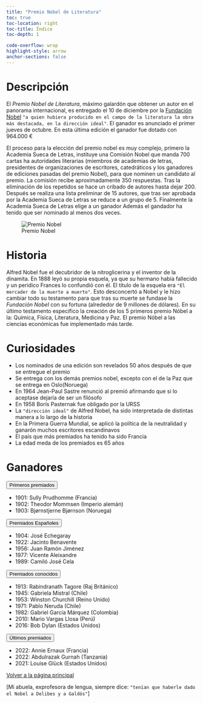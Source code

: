 ```yaml
---
title: "Premio Nobel de Literatura"
toc: true
toc-location: right
toc-title: Índice
toc-depth: 1

code-overflow: wrap
highlight-style: arrow
anchor-sections: false
---
```


# Descripción
El *Premio Nobel de Literatura*, máximo galardón que obtener un autor en el panorama internacional, es entregado el 10 de diciembre por la [Fundación Nobel](https://www.nobelprize.org/) `"a quien hubiera producido en el campo de la literatura la obra más destacada, en la dirección ideal"`. El ganador es anunciado el primer jueves de octubre. En esta última edición el ganador fue dotado con 964.000 €

El proceso para la elección del premio nobel es muy complejo, primero la Academia Sueca de Letras, instituye una Comisión Nobel que manda 700 cartas ha autoridades literarias (miembros de academias de letras, presidentes de organizaciones de escritores, catedráticos y los ganadores de ediciones pasadas del premio Nobel), para que nominen un candidato al premio. La comisión recibe aproximadamente 350 respuestas. Tras la eliminación de los repetidos se hace un cribado de autores hasta dejar 200. Después se realiza una lista preliminar de 15 autores, que tras ser aprobada por la Academia Sueca de Letras se reduce a un grupo de 5. Finalmente la Academia Sueca de Letras elige a un ganador Además el gandador ha tenido que ser nominado al menos dos veces.

![Premio Nobel](../img/nobel.png)

# Historia 

Alfred Nobel fue el decubridor de la nitroglicerina y el inventor de la dinamita. En 1888 leyó su propia esquela, ya que su hermano había fallecido y un peridico Frances lo confundió con él. El título de la esquela era `"El mercader de la muerte a muerto"`. Esto desconcertó a Nobel y le hizo cambiar todo su testamento para que tras su muerte se fundase la *Fundación Nobel* con su fortuna (alrededor de 9 millones de dólares). En su último testamento especifico la creación de los 5 primeros premio Nóbel a la: Química, Física, Literatura, Medicina y Paz. El premio Nóbel a las ciencias económicas fue implementado más tarde.
 

# Curiosidades

- Los nominados de una edición son revelados 50 años después de que se entregue el premio
- Se entrega con los demás premios nobel, excepto con el de la Paz que se entrega en Oslo(Noruega)
- En 1964  Jean-Paul Sastre renunció al premió afirmando que si lo aceptase dejaría de ser un filósofo
- En 1958 Borís Pasternak fue obligado por la URSS
- La `"dirección ideal"` de Alfred Nobel, ha sido interpretada de distintas manera a lo largo de la historia
- En la Primera Guerra Mundial, se aplicó la política de la neutralidad y ganarón muchos escritores escandinavos
- El país que más premiados ha tenido ha sido Francia
- La edad meda de los premiados es 65 años


# Ganadores

<div class="accordion" id="accordionExample">
<div class="accordion-item">
<p class="accordion-header" id="headingThree">
<button class="accordion-button collapsed" type="button" data-bs-toggle="collapse" data-bs-target="#collapseThree" aria-expanded="false" aria-controls="collapseThree">
Primeros premiados</button>
</p>
<div id="collapseThree" class="accordion-collapse collapse" aria-labelledby="headingThree" data-bs-parent="#accordionExample">
<div class="accordion-body">

- 1901: Sully Prudhomme (Francia)
- 1902: Theodor Mommsen (Imperio alemán) 	 	
- 1903: Bjørnstjerne Bjørnson (Noruega)	
</div>
</div>
</div>
<div class="accordion-item">
<p class="accordion-header" id="headingTwo">
<button class="accordion-button collapsed" type="button" data-bs-toggle="collapse" data-bs-target="#collapseTwo" aria-expanded="false" aria-controls="collapseTwo">
Premiados Españoles
</button>
</p>
<div id="collapseTwo" class="accordion-collapse collapse" aria-labelledby="headingTwo" data-bs-parent="#accordionExample">
<div class="accordion-body">
- 1904: José Echegaray	 	
- 1922: Jacinto Benavente
- 1956: Juan Ramón Jiménez
- 1977: Vicente Aleixandre
- 1989: Camiló José Cela


</div>
</div>
</div>
<div class="accordion-item">
<p class="accordion-header" id="headingTw">
<button class="accordion-button collapsed" type="button" data-bs-toggle="collapse" data-bs-target="#collapseTw" aria-expanded="false" aria-controls="collapseTw">
Premiados conocidos
</button>
</p>
<div id="collapseTw" class="accordion-collapse collapse" aria-labelledby="headingTw" data-bs-parent="#accordionExample">
<div class="accordion-body">
- 1913: Rabindranath Tagore (Raj Británico)
- 1945: Gabriela Mistral (Chile)
- 1953: Winston Churchill (Reino Unido) 
- 1971: Pablo Neruda (Chile)
- 1982: Gabriel García Márquez (Colombia)
- 2010: Mario Vargas Llosa (Perú)
- 2016: Bob Dylan (Estados Unidos)


</div>
</div>
</div>
<div class="accordion-item">
<p class="accordion-header" id="headingFive">
<button class="accordion-button collapsed" type="button" data-bs-toggle="collapse" data-bs-target="#collapseFive" aria-expanded="false" aria-controls="collapseFive">
Últimos premiados</button>
</p>
<div id="collapseFive" class="accordion-collapse collapse" aria-labelledby="headingFive" data-bs-parent="#accordionExample">
<div class="accordion-body">
- 2022: Annie Ernaux (Francia)
- 2022: Abdulrazak Gurnah (Tanzania)
- 2021: Louise Glück (Estados Unidos)

</div>
</div>
</div>
</div>

<a role="button" class="btn btn-primary nolink"  href="../index.html"> Volver a la página principal</a>

[Mi abuela, exprofesora de lengua, siempre dice: `"tenían que haberle dado el Nobel a Delibes y a Galdós"`]